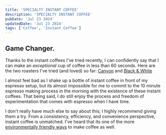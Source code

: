 ```yaml
---
title: 'SPECIALTY INSTANT COFFEE'
description: 'SPECIALTY INSTANT COFFEE'
pubDate: 'Jul 23 2024'
updatedDate: 'Jul 23 2024'
tags: ['Coffee', 'Instant Coffee']
---
```


## Game Changer.

Thanks to the instant coffees I've tried recently, I can confidently say that I can make an *exceptional* cup of coffee in less than 60 seconds. Here are the two roasters I've tried (and loved) so far: [Canyon](https://canyoncoffee.co/collections/canyon-instant-coffee) and [Black & White](https://www.blackwhiteroasters.com/collections/specialty-instant-coffee)

I almost feel bad as I shake up a bottle of instant coffee in front of my espresso setup, but its almost impossible for me to commit to the 10 minute espresso making process in the morning with the existence of these instant coffees. That being said, I do still enjoy the process and freedom of experimentation that comes with espresso when I have time. 

I don't really have much else to say about this; I highly recommend giving them a try. From a consistency, efficiency, and convenience perspective, instant coffee is unmatched. I've heard that its one of the more [environmentally friendly ways](https://www.youtube.com/watch?v=5-zOtDW4AWI) to make coffee as well. 